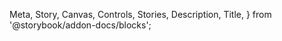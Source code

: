   Meta,
  Story,
  Canvas,
  Controls,
  Stories,
  Description,
  Title,
} from '@storybook/addon-docs/blocks';


<Meta of={CheckboxGroupStories} />

<Title />

Checkbox component.

## Primary Example

<Canvas>
  <Story of={CheckboxGroupStories.CheckboxGroup} />
</Canvas>

### Properties & Controls CheckboxGroup

<Controls of={CheckboxGroupStories.CheckboxGroup} />

## Checkbox

<Canvas of={CheckboxStories.Checkbox}>
  <Story of={CheckboxStories.Checkbox} />
</Canvas>

### Properties & Controls Checkbox

<Controls of={CheckboxStories.Checkbox} />

<RightNavDropdown />
